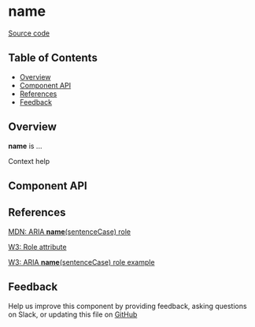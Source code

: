 
# **name**

[Source code](<https://github.com/leemonade/bubbles/tree/main/packages/components/overlay/ContextHelp>)

## Table of Contents

<!-- START doctoc generated TOC please keep comment here to allow auto update -->
<!-- DON'T EDIT THIS SECTION, INSTEAD RE-RUN doctoc TO UPDATE -->

- [Overview](#overview)
- [Component API](#component-api)
- [References](#references)
- [Feedback](#feedback)

## Overview

**name** is ...

<ThemeProvider>
  <ContextHelp>Context help</ContextHelp>
</ThemeProvider>

## Component API

<Preview>
  <Story id="atoms-overlay-context-help--playground" />
</Preview>

<Props of={ContextHelp} />

## References

[MDN: ARIA **name**(sentenceCase) role](<https://developer.mozilla.org/en-US/docs/Web/Accessibility/ARIA/Roles/context-help_role>)

[W3: Role attribute](https://www.w3.org/WAI/PF/HTML/wiki/RoleAttribute)

[W3: ARIA **name**(sentenceCase) role example](<https://www.w3.org/TR/2016/WD-wai-aria-practices-1.1-20160317/examples/context-help/context-help.html>)

## Feedback

Help us improve this component by providing feedback, asking questions on Slack, or updating this file on
[GitHub](<https://github.com/leemonade/bubbles/edit/main/packages/components/overlay/ContextHelp.mdx>)
